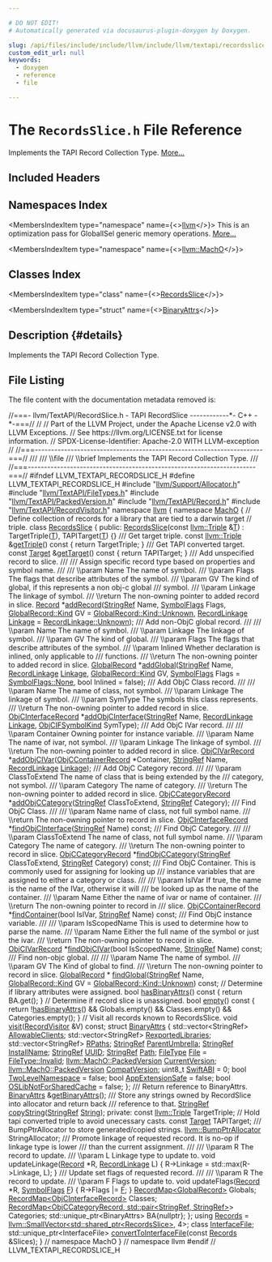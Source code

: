 ```yaml
---

# DO NOT EDIT!
# Automatically generated via docusaurus-plugin-doxygen by Doxygen.

slug: /api/files/include/include/llvm/include/llvm/textapi/recordsslice-h
custom_edit_url: null
keywords:
  - doxygen
  - reference
  - file

---
```





# The `RecordsSlice.h` File Reference

<DoxygenPage pluginConfig={pluginConfig}>

Implements the TAPI Record Collection Type. <a href="#details">More...</a>

## Included Headers

<IncludesList>
<IncludesListItem
  filePath="llvm/Support/Allocator.h"
  permalink="/docs/api/files/include/include/llvm/include/llvm/support/allocator-h"
  isLocal="true" />
<IncludesListItem
  filePath="llvm/TextAPI/FileTypes.h"
  permalink="/docs/api/files/include/include/llvm/include/llvm/textapi/filetypes-h"
  isLocal="true" />
<IncludesListItem
  filePath="llvm/TextAPI/PackedVersion.h"
  permalink="/docs/api/files/include/include/llvm/include/llvm/textapi/packedversion-h"
  isLocal="true" />
<IncludesListItem
  filePath="llvm/TextAPI/Record.h"
  permalink="/docs/api/files/include/include/llvm/include/llvm/textapi/record-h"
  isLocal="true" />
<IncludesListItem
  filePath="llvm/TextAPI/RecordVisitor.h"
  permalink="/docs/api/files/include/include/llvm/include/llvm/textapi/recordvisitor-h"
  isLocal="true" />
</IncludesList>

## Namespaces Index

<MembersIndex>

<MembersIndexItem
  type="namespace"
  name={<><a href="/docs/api/namespaces/llvm">llvm</a></>}>
This is an optimization pass for GlobalISel generic memory operations. <a href="/docs/api/namespaces/llvm/#details">More...</a>
</MembersIndexItem>

<MembersIndexItem
  type="namespace"
  name={<><a href="/docs/api/namespaces/llvm/macho">llvm::MachO</a></>}>
</MembersIndexItem>

</MembersIndex>

## Classes Index

<MembersIndex>

<MembersIndexItem
  type="class"
  name={<><a href="/docs/api/classes/llvm/macho/recordsslice">RecordsSlice</a></>}>
</MembersIndexItem>

<MembersIndexItem
  type="struct"
  name={<><a href="/docs/api/structs/llvm/macho/recordsslice/binaryattrs">BinaryAttrs</a></>}>
</MembersIndexItem>

</MembersIndex>

## Description {#details}

Implements the TAPI Record Collection Type.

## File Listing

The file content with the documentation metadata removed is:

<ProgramListing>

<Link id="l00001" /><CodeLine lineNumber="1"><Highlight kind="comment">//===- llvm/TextAPI/RecordSlice.h - TAPI RecordSlice ------------&#42;- C++ -&#42;-===//</Highlight><Highlight kind="normal"></Highlight></CodeLine>
<Link id="l00002" /><CodeLine lineNumber="2"><Highlight kind="normal"></Highlight><Highlight kind="comment">//</Highlight><Highlight kind="normal"></Highlight></CodeLine>
<Link id="l00003" /><CodeLine lineNumber="3"><Highlight kind="normal"></Highlight><Highlight kind="comment">// Part of the LLVM Project, under the Apache License v2.0 with LLVM Exceptions.</Highlight><Highlight kind="normal"></Highlight></CodeLine>
<Link id="l00004" /><CodeLine lineNumber="4"><Highlight kind="normal"></Highlight><Highlight kind="comment">// See https://llvm.org/LICENSE.txt for license information.</Highlight><Highlight kind="normal"></Highlight></CodeLine>
<Link id="l00005" /><CodeLine lineNumber="5"><Highlight kind="normal"></Highlight><Highlight kind="comment">// SPDX-License-Identifier: Apache-2.0 WITH LLVM-exception</Highlight><Highlight kind="normal"></Highlight></CodeLine>
<Link id="l00006" /><CodeLine lineNumber="6"><Highlight kind="normal"></Highlight><Highlight kind="comment">//</Highlight><Highlight kind="normal"></Highlight></CodeLine>
<Link id="l00007" /><CodeLine lineNumber="7"><Highlight kind="normal"></Highlight><Highlight kind="comment">//===----------------------------------------------------------------------===//</Highlight><Highlight kind="comment"></Highlight></CodeLine>
<Link id="l00008" /><CodeLine lineNumber="8"><Highlight kind="comment">///</Highlight></CodeLine>
<Link id="l00009" /><CodeLine lineNumber="9"><Highlight kind="comment">/// \\file</Highlight></CodeLine>
<Link id="l00010" /><CodeLine lineNumber="10"><Highlight kind="comment">/// \\brief Implements the TAPI Record Collection Type.</Highlight></CodeLine>
<Link id="l00011" /><CodeLine lineNumber="11"><Highlight kind="comment">///</Highlight><Highlight kind="normal"></Highlight></CodeLine>
<Link id="l00012" /><CodeLine lineNumber="12"><Highlight kind="normal"></Highlight><Highlight kind="comment">//===----------------------------------------------------------------------===//</Highlight><Highlight kind="normal"></Highlight></CodeLine>
<Link id="l00013" /><CodeLine lineNumber="13"><Highlight kind="normal"></Highlight></CodeLine>
<Link id="l00014" /><CodeLine lineNumber="14"><Highlight kind="normal"></Highlight><Highlight kind="preprocessor">#ifndef LLVM&#95;TEXTAPI&#95;RECORDSLICE&#95;H</Highlight><Highlight kind="normal"></Highlight></CodeLine>
<Link id="l00015" /><CodeLine lineNumber="15"><Highlight kind="normal"></Highlight><Highlight kind="preprocessor">#define LLVM&#95;TEXTAPI&#95;RECORDSLICE&#95;H</Highlight><Highlight kind="normal"></Highlight></CodeLine>
<Link id="l00016" /><CodeLine lineNumber="16"><Highlight kind="normal"></Highlight></CodeLine>
<Link id="l00017" /><CodeLine lineNumber="17"><Highlight kind="normal"></Highlight><Highlight kind="preprocessor">#include &quot;<a href="/docs/api/files/include/include/llvm/include/llvm/support/allocator-h">llvm/Support/Allocator.h</a>&quot;</Highlight><Highlight kind="normal"></Highlight></CodeLine>
<Link id="l00018" /><CodeLine lineNumber="18"><Highlight kind="normal"></Highlight><Highlight kind="preprocessor">#include &quot;<a href="/docs/api/files/include/include/llvm/include/llvm/textapi/filetypes-h">llvm/TextAPI/FileTypes.h</a>&quot;</Highlight><Highlight kind="normal"></Highlight></CodeLine>
<Link id="l00019" /><CodeLine lineNumber="19"><Highlight kind="normal"></Highlight><Highlight kind="preprocessor">#include &quot;<a href="/docs/api/files/include/include/llvm/include/llvm/textapi/packedversion-h">llvm/TextAPI/PackedVersion.h</a>&quot;</Highlight><Highlight kind="normal"></Highlight></CodeLine>
<Link id="l00020" /><CodeLine lineNumber="20"><Highlight kind="normal"></Highlight><Highlight kind="preprocessor">#include &quot;<a href="/docs/api/files/include/include/llvm/include/llvm/textapi/record-h">llvm/TextAPI/Record.h</a>&quot;</Highlight><Highlight kind="normal"></Highlight></CodeLine>
<Link id="l00021" /><CodeLine lineNumber="21"><Highlight kind="normal"></Highlight><Highlight kind="preprocessor">#include &quot;<a href="/docs/api/files/include/include/llvm/include/llvm/textapi/recordvisitor-h">llvm/TextAPI/RecordVisitor.h</a>&quot;</Highlight><Highlight kind="normal"></Highlight></CodeLine>
<Link id="l00022" /><CodeLine lineNumber="22"><Highlight kind="normal"></Highlight></CodeLine>
<Link id="l00023" /><CodeLine lineNumber="23"><Highlight kind="normal"></Highlight><Highlight kind="keyword">namespace </Highlight><Highlight kind="normal"><a href="/docs/api/namespaces/llvm">llvm</a> &#123;</Highlight></CodeLine>
<Link id="l00024" /><CodeLine lineNumber="24"><Highlight kind="normal"></Highlight><Highlight kind="keyword">namespace </Highlight><Highlight kind="normal"><a href="/docs/api/namespaces/llvm/macho">MachO</a> &#123;</Highlight></CodeLine>
<Link id="l00025" /><CodeLine lineNumber="25"><Highlight kind="normal"></Highlight></CodeLine>
<Link id="l00026" /><CodeLine lineNumber="26"><Highlight kind="normal"></Highlight><Highlight kind="comment">// Define collection of records for a library that are tied to a darwin target</Highlight><Highlight kind="normal"></Highlight></CodeLine>
<Link id="l00027" /><CodeLine lineNumber="27"><Highlight kind="normal"></Highlight><Highlight kind="comment">// triple.</Highlight><Highlight kind="normal"></Highlight></CodeLine>
<Link id="l00028" /><CodeLine lineNumber="28" lineLink="/docs/api/classes/llvm/macho/recordsslice"><Highlight kind="normal"></Highlight><Highlight kind="keyword">class </Highlight><Highlight kind="normal"><a href="/docs/api/classes/llvm/macho/recordsslice/#a1dd3100814ad41d4384a8850c3294c94">RecordsSlice</a> &#123;</Highlight></CodeLine>
<Link id="l00029" /><CodeLine lineNumber="29"><Highlight kind="normal"></Highlight><Highlight kind="keyword">public</Highlight><Highlight kind="normal">:</Highlight></CodeLine>
<Link id="l00030" /><CodeLine lineNumber="30" lineLink="/docs/api/classes/llvm/macho/recordsslice/#a1dd3100814ad41d4384a8850c3294c94"><Highlight kind="normal">  <a href="/docs/api/classes/llvm/macho/recordsslice/#a1dd3100814ad41d4384a8850c3294c94">RecordsSlice</a>(</Highlight><Highlight kind="keyword">const</Highlight><Highlight kind="normal"> <a href="/docs/api/classes/llvm/triple">llvm::Triple</a> &amp;<a href="/docs/api/files/lib/lib/target/lib/target/mips/mips16isellowering-cpp/#a0acb682b8260ab1c60b918599864e2e5">T</a>) : TargetTriple(<a href="/docs/api/files/lib/lib/target/lib/target/mips/mips16isellowering-cpp/#a0acb682b8260ab1c60b918599864e2e5">T</a>), TAPITarget(<a href="/docs/api/files/lib/lib/target/lib/target/mips/mips16isellowering-cpp/#a0acb682b8260ab1c60b918599864e2e5">T</a>) &#123;&#125;</Highlight><Highlight kind="comment"></Highlight></CodeLine>
<Link id="l00031" /><CodeLine lineNumber="31"><Highlight kind="comment">  /// Get target triple.</Highlight><Highlight kind="normal"></Highlight></CodeLine>
<Link id="l00032" /><CodeLine lineNumber="32" lineLink="/docs/api/classes/llvm/macho/recordsslice/#a9789af72a375a33a70bcb9c62b874101"><Highlight kind="normal">  </Highlight><Highlight kind="keyword">const</Highlight><Highlight kind="normal"> <a href="/docs/api/classes/llvm/triple">llvm::Triple</a> &amp;<a href="/docs/api/classes/llvm/macho/recordsslice/#a9789af72a375a33a70bcb9c62b874101">getTriple</a>()</Highlight><Highlight kind="keyword"> const </Highlight><Highlight kind="normal">&#123; </Highlight><Highlight kind="keywordflow">return</Highlight><Highlight kind="normal"> TargetTriple; &#125;</Highlight><Highlight kind="comment"></Highlight></CodeLine>
<Link id="l00033" /><CodeLine lineNumber="33"><Highlight kind="comment">  /// Get TAPI converted target.</Highlight><Highlight kind="normal"></Highlight></CodeLine>
<Link id="l00034" /><CodeLine lineNumber="34" lineLink="/docs/api/classes/llvm/macho/recordsslice/#a85770f74a870c0757d678eb649a3704f"><Highlight kind="normal">  </Highlight><Highlight kind="keyword">const</Highlight><Highlight kind="normal"> <a href="/docs/api/classes/llvm/macho/target">Target</a> &amp;<a href="/docs/api/classes/llvm/macho/recordsslice/#a85770f74a870c0757d678eb649a3704f">getTarget</a>()</Highlight><Highlight kind="keyword"> const </Highlight><Highlight kind="normal">&#123; </Highlight><Highlight kind="keywordflow">return</Highlight><Highlight kind="normal"> TAPITarget; &#125;</Highlight></CodeLine>
<Link id="l00035" /><CodeLine lineNumber="35"><Highlight kind="normal"></Highlight><Highlight kind="comment"></Highlight></CodeLine>
<Link id="l00036" /><CodeLine lineNumber="36"><Highlight kind="comment">  /// Add unspecified record to slice.</Highlight></CodeLine>
<Link id="l00037" /><CodeLine lineNumber="37"><Highlight kind="comment">  ///</Highlight></CodeLine>
<Link id="l00038" /><CodeLine lineNumber="38"><Highlight kind="comment">  /// Assign specific record type based on properties and symbol name.</Highlight></CodeLine>
<Link id="l00039" /><CodeLine lineNumber="39"><Highlight kind="comment">  ///</Highlight></CodeLine>
<Link id="l00040" /><CodeLine lineNumber="40"><Highlight kind="comment">  /// \\param Name The name of symbol.</Highlight></CodeLine>
<Link id="l00041" /><CodeLine lineNumber="41"><Highlight kind="comment">  /// \\param Flags The flags that describe attributes of the symbol.</Highlight></CodeLine>
<Link id="l00042" /><CodeLine lineNumber="42"><Highlight kind="comment">  /// \\param GV The kind of global, if this represents a non obj-c global</Highlight></CodeLine>
<Link id="l00043" /><CodeLine lineNumber="43"><Highlight kind="comment">  /// symbol.</Highlight></CodeLine>
<Link id="l00044" /><CodeLine lineNumber="44"><Highlight kind="comment">  /// \\param Linkage The linkage of symbol.</Highlight></CodeLine>
<Link id="l00045" /><CodeLine lineNumber="45"><Highlight kind="comment">  /// \\return The non-owning pointer to added record in slice.</Highlight><Highlight kind="normal"></Highlight></CodeLine>
<Link id="l00046" /><CodeLine lineNumber="46"><Highlight kind="normal">  <a href="/docs/api/classes/llvm/macho/record">Record</a> &#42;<a href="/docs/api/classes/llvm/macho/recordsslice/#acf4c3f66b71dd4779762f774c48d08cc">addRecord</a>(<a href="/docs/api/classes/llvm/stringref">StringRef</a> Name, <a href="/docs/api/namespaces/llvm/macho/#abf69d7d02356968b4f36bc37bcbfe5b4">SymbolFlags</a> Flags,</Highlight></CodeLine>
<Link id="l00047" /><CodeLine lineNumber="47"><Highlight kind="normal">                    <a href="/docs/api/classes/llvm/macho/globalrecord/#ae65893a6685a0b1e5dbcdf5b0169d143">GlobalRecord::Kind</a> GV = <a href="/docs/api/classes/llvm/macho/globalrecord/#ae65893a6685a0b1e5dbcdf5b0169d143a88183b946cc5f0e8c96b2e66e1c74a7e">GlobalRecord::Kind::Unknown</a>,</Highlight></CodeLine>
<Link id="l00048" /><CodeLine lineNumber="48"><Highlight kind="normal">                    <a href="/docs/api/namespaces/llvm/macho/#a234dd862de758d2c88dc4876656cf8ff">RecordLinkage</a> <a href="/docs/api/files/lib/lib/target/lib/target/directx/dxilfinalizelinkage-cpp/#ae721973516c2b86042a5127b776e2806">Linkage</a> = <a href="/docs/api/namespaces/llvm/macho/#a234dd862de758d2c88dc4876656cf8ffa88183b946cc5f0e8c96b2e66e1c74a7e">RecordLinkage::Unknown</a>);</Highlight></CodeLine>
<Link id="l00049" /><CodeLine lineNumber="49"><Highlight kind="normal"></Highlight><Highlight kind="comment"></Highlight></CodeLine>
<Link id="l00050" /><CodeLine lineNumber="50"><Highlight kind="comment">  /// Add non-ObjC global record.</Highlight></CodeLine>
<Link id="l00051" /><CodeLine lineNumber="51"><Highlight kind="comment">  ///</Highlight></CodeLine>
<Link id="l00052" /><CodeLine lineNumber="52"><Highlight kind="comment">  /// \\param Name The name of symbol.</Highlight></CodeLine>
<Link id="l00053" /><CodeLine lineNumber="53"><Highlight kind="comment">  /// \\param Linkage The linkage of symbol.</Highlight></CodeLine>
<Link id="l00054" /><CodeLine lineNumber="54"><Highlight kind="comment">  /// \\param GV The kind of global.</Highlight></CodeLine>
<Link id="l00055" /><CodeLine lineNumber="55"><Highlight kind="comment">  /// \\param Flags The flags that describe attributes of the symbol.</Highlight></CodeLine>
<Link id="l00056" /><CodeLine lineNumber="56"><Highlight kind="comment">  /// \\param Inlined Whether declaration is inlined, only applicable to</Highlight></CodeLine>
<Link id="l00057" /><CodeLine lineNumber="57"><Highlight kind="comment">  /// functions.</Highlight></CodeLine>
<Link id="l00058" /><CodeLine lineNumber="58"><Highlight kind="comment">  /// \\return The non-owning pointer to added record in slice.</Highlight><Highlight kind="normal"></Highlight></CodeLine>
<Link id="l00059" /><CodeLine lineNumber="59"><Highlight kind="normal">  <a href="/docs/api/classes/llvm/macho/globalrecord">GlobalRecord</a> &#42;<a href="/docs/api/classes/llvm/macho/recordsslice/#a49a084971b8eafc4df71fb85b6f1fc71">addGlobal</a>(<a href="/docs/api/classes/llvm/stringref">StringRef</a> Name, <a href="/docs/api/namespaces/llvm/macho/#a234dd862de758d2c88dc4876656cf8ff">RecordLinkage</a> <a href="/docs/api/files/lib/lib/target/lib/target/directx/dxilfinalizelinkage-cpp/#ae721973516c2b86042a5127b776e2806">Linkage</a>,</Highlight></CodeLine>
<Link id="l00060" /><CodeLine lineNumber="60"><Highlight kind="normal">                          <a href="/docs/api/classes/llvm/macho/globalrecord/#ae65893a6685a0b1e5dbcdf5b0169d143">GlobalRecord::Kind</a> GV,</Highlight></CodeLine>
<Link id="l00061" /><CodeLine lineNumber="61"><Highlight kind="normal">                          <a href="/docs/api/namespaces/llvm/macho/#abf69d7d02356968b4f36bc37bcbfe5b4">SymbolFlags</a> Flags = <a href="/docs/api/namespaces/llvm/macho/#abf69d7d02356968b4f36bc37bcbfe5b4a6adf97f83acf6453d4a6a4b1070f3754">SymbolFlags::None</a>,</Highlight></CodeLine>
<Link id="l00062" /><CodeLine lineNumber="62"><Highlight kind="normal">                          </Highlight><Highlight kind="keywordtype">bool</Highlight><Highlight kind="normal"> Inlined = </Highlight><Highlight kind="keyword">false</Highlight><Highlight kind="normal">);</Highlight></CodeLine>
<Link id="l00063" /><CodeLine lineNumber="63"><Highlight kind="normal"></Highlight><Highlight kind="comment"></Highlight></CodeLine>
<Link id="l00064" /><CodeLine lineNumber="64"><Highlight kind="comment">  /// Add ObjC Class record.</Highlight></CodeLine>
<Link id="l00065" /><CodeLine lineNumber="65"><Highlight kind="comment">  ///</Highlight></CodeLine>
<Link id="l00066" /><CodeLine lineNumber="66"><Highlight kind="comment">  /// \\param Name The name of class, not symbol.</Highlight></CodeLine>
<Link id="l00067" /><CodeLine lineNumber="67"><Highlight kind="comment">  /// \\param Linkage The linkage of symbol.</Highlight></CodeLine>
<Link id="l00068" /><CodeLine lineNumber="68"><Highlight kind="comment">  /// \\param SymType The symbols this class represents.</Highlight></CodeLine>
<Link id="l00069" /><CodeLine lineNumber="69"><Highlight kind="comment">  /// \\return The non-owning pointer to added record in slice.</Highlight><Highlight kind="normal"></Highlight></CodeLine>
<Link id="l00070" /><CodeLine lineNumber="70"><Highlight kind="normal">  <a href="/docs/api/classes/llvm/macho/objcinterfacerecord">ObjCInterfaceRecord</a> &#42;<a href="/docs/api/classes/llvm/macho/recordsslice/#a192cc227fd11ca3fb13be837ea294c0d">addObjCInterface</a>(<a href="/docs/api/classes/llvm/stringref">StringRef</a> Name, <a href="/docs/api/namespaces/llvm/macho/#a234dd862de758d2c88dc4876656cf8ff">RecordLinkage</a> <a href="/docs/api/files/lib/lib/target/lib/target/directx/dxilfinalizelinkage-cpp/#ae721973516c2b86042a5127b776e2806">Linkage</a>,</Highlight></CodeLine>
<Link id="l00071" /><CodeLine lineNumber="71"><Highlight kind="normal">                                        <a href="/docs/api/namespaces/llvm/macho/#aa4226b11d55677efb52ce9ab18742568">ObjCIFSymbolKind</a> SymType);</Highlight></CodeLine>
<Link id="l00072" /><CodeLine lineNumber="72"><Highlight kind="normal"></Highlight><Highlight kind="comment"></Highlight></CodeLine>
<Link id="l00073" /><CodeLine lineNumber="73"><Highlight kind="comment">  /// Add ObjC IVar record.</Highlight></CodeLine>
<Link id="l00074" /><CodeLine lineNumber="74"><Highlight kind="comment">  ///</Highlight></CodeLine>
<Link id="l00075" /><CodeLine lineNumber="75"><Highlight kind="comment">  /// \\param Container Owning pointer for instance variable.</Highlight></CodeLine>
<Link id="l00076" /><CodeLine lineNumber="76"><Highlight kind="comment">  /// \\param Name The name of ivar, not symbol.</Highlight></CodeLine>
<Link id="l00077" /><CodeLine lineNumber="77"><Highlight kind="comment">  /// \\param Linkage The linkage of symbol.</Highlight></CodeLine>
<Link id="l00078" /><CodeLine lineNumber="78"><Highlight kind="comment">  /// \\return The non-owning pointer to added record in slice.</Highlight><Highlight kind="normal"></Highlight></CodeLine>
<Link id="l00079" /><CodeLine lineNumber="79"><Highlight kind="normal">  <a href="/docs/api/classes/llvm/macho/objcivarrecord">ObjCIVarRecord</a> &#42;<a href="/docs/api/classes/llvm/macho/recordsslice/#a41a1ad036885f6571a0b968e30c2b52f">addObjCIVar</a>(<a href="/docs/api/classes/llvm/macho/objccontainerrecord">ObjCContainerRecord</a> &#42;Container, <a href="/docs/api/classes/llvm/stringref">StringRef</a> Name,</Highlight></CodeLine>
<Link id="l00080" /><CodeLine lineNumber="80"><Highlight kind="normal">                              <a href="/docs/api/namespaces/llvm/macho/#a234dd862de758d2c88dc4876656cf8ff">RecordLinkage</a> <a href="/docs/api/files/lib/lib/target/lib/target/directx/dxilfinalizelinkage-cpp/#ae721973516c2b86042a5127b776e2806">Linkage</a>);</Highlight></CodeLine>
<Link id="l00081" /><CodeLine lineNumber="81"><Highlight kind="normal"></Highlight><Highlight kind="comment"></Highlight></CodeLine>
<Link id="l00082" /><CodeLine lineNumber="82"><Highlight kind="comment">  /// Add ObjC Category record.</Highlight></CodeLine>
<Link id="l00083" /><CodeLine lineNumber="83"><Highlight kind="comment">  ///</Highlight></CodeLine>
<Link id="l00084" /><CodeLine lineNumber="84"><Highlight kind="comment">  /// \\param ClassToExtend The name of class that is being extended by the</Highlight></CodeLine>
<Link id="l00085" /><CodeLine lineNumber="85"><Highlight kind="comment">  /// category, not symbol.</Highlight></CodeLine>
<Link id="l00086" /><CodeLine lineNumber="86"><Highlight kind="comment">  /// \\param Category The name of category.</Highlight></CodeLine>
<Link id="l00087" /><CodeLine lineNumber="87"><Highlight kind="comment">  /// \\return The non-owning pointer to added record in slice.</Highlight><Highlight kind="normal"></Highlight></CodeLine>
<Link id="l00088" /><CodeLine lineNumber="88"><Highlight kind="normal">  <a href="/docs/api/classes/llvm/macho/objccategoryrecord">ObjCCategoryRecord</a> &#42;<a href="/docs/api/classes/llvm/macho/recordsslice/#a191772ca6b6f82efc394a169110c8cc1">addObjCCategory</a>(<a href="/docs/api/classes/llvm/stringref">StringRef</a> ClassToExtend,</Highlight></CodeLine>
<Link id="l00089" /><CodeLine lineNumber="89"><Highlight kind="normal">                                      <a href="/docs/api/classes/llvm/stringref">StringRef</a> Category);</Highlight></CodeLine>
<Link id="l00090" /><CodeLine lineNumber="90"><Highlight kind="normal"></Highlight><Highlight kind="comment"></Highlight></CodeLine>
<Link id="l00091" /><CodeLine lineNumber="91"><Highlight kind="comment">  /// Find ObjC Class.</Highlight></CodeLine>
<Link id="l00092" /><CodeLine lineNumber="92"><Highlight kind="comment">  ///</Highlight></CodeLine>
<Link id="l00093" /><CodeLine lineNumber="93"><Highlight kind="comment">  /// \\param Name name of class, not full symbol name.</Highlight></CodeLine>
<Link id="l00094" /><CodeLine lineNumber="94"><Highlight kind="comment">  /// \\return The non-owning pointer to record in slice.</Highlight><Highlight kind="normal"></Highlight></CodeLine>
<Link id="l00095" /><CodeLine lineNumber="95"><Highlight kind="normal">  <a href="/docs/api/classes/llvm/macho/objcinterfacerecord">ObjCInterfaceRecord</a> &#42;<a href="/docs/api/classes/llvm/macho/recordsslice/#a982260c34d9834df05612c79c319dea4">findObjCInterface</a>(<a href="/docs/api/classes/llvm/stringref">StringRef</a> Name) </Highlight><Highlight kind="keyword">const</Highlight><Highlight kind="normal">;</Highlight></CodeLine>
<Link id="l00096" /><CodeLine lineNumber="96"><Highlight kind="normal"></Highlight><Highlight kind="comment"></Highlight></CodeLine>
<Link id="l00097" /><CodeLine lineNumber="97"><Highlight kind="comment">  /// Find ObjC Category.</Highlight></CodeLine>
<Link id="l00098" /><CodeLine lineNumber="98"><Highlight kind="comment">  ///</Highlight></CodeLine>
<Link id="l00099" /><CodeLine lineNumber="99"><Highlight kind="comment">  /// \\param ClassToExtend The name of class, not full symbol name.</Highlight></CodeLine>
<Link id="l00100" /><CodeLine lineNumber="100"><Highlight kind="comment">  /// \\param Category The name of category.</Highlight></CodeLine>
<Link id="l00101" /><CodeLine lineNumber="101"><Highlight kind="comment">  /// \\return The non-owning pointer to record in slice.</Highlight><Highlight kind="normal"></Highlight></CodeLine>
<Link id="l00102" /><CodeLine lineNumber="102"><Highlight kind="normal">  <a href="/docs/api/classes/llvm/macho/objccategoryrecord">ObjCCategoryRecord</a> &#42;<a href="/docs/api/classes/llvm/macho/recordsslice/#a610e5bcdea09f9e1c7c7fe44586ab7d0">findObjCCategory</a>(<a href="/docs/api/classes/llvm/stringref">StringRef</a> ClassToExtend,</Highlight></CodeLine>
<Link id="l00103" /><CodeLine lineNumber="103"><Highlight kind="normal">                                       <a href="/docs/api/classes/llvm/stringref">StringRef</a> Category) </Highlight><Highlight kind="keyword">const</Highlight><Highlight kind="normal">;</Highlight></CodeLine>
<Link id="l00104" /><CodeLine lineNumber="104"><Highlight kind="normal"></Highlight><Highlight kind="comment"></Highlight></CodeLine>
<Link id="l00105" /><CodeLine lineNumber="105"><Highlight kind="comment">  /// Find ObjC Container. This is commonly used for assigning for looking up</Highlight></CodeLine>
<Link id="l00106" /><CodeLine lineNumber="106"><Highlight kind="comment">  /// instance variables that are assigned to either a category or class.</Highlight></CodeLine>
<Link id="l00107" /><CodeLine lineNumber="107"><Highlight kind="comment">  ///</Highlight></CodeLine>
<Link id="l00108" /><CodeLine lineNumber="108"><Highlight kind="comment">  /// \\param IsIVar If true, the name is the name of the IVar, otherwise it will</Highlight></CodeLine>
<Link id="l00109" /><CodeLine lineNumber="109"><Highlight kind="comment">  /// be looked up as the name of the container.</Highlight></CodeLine>
<Link id="l00110" /><CodeLine lineNumber="110"><Highlight kind="comment">  /// \\param Name Either the name of ivar or name of container.</Highlight></CodeLine>
<Link id="l00111" /><CodeLine lineNumber="111"><Highlight kind="comment">  /// \\return The non-owning pointer to record in</Highlight></CodeLine>
<Link id="l00112" /><CodeLine lineNumber="112"><Highlight kind="comment">  /// slice.</Highlight><Highlight kind="normal"></Highlight></CodeLine>
<Link id="l00113" /><CodeLine lineNumber="113"><Highlight kind="normal">  <a href="/docs/api/classes/llvm/macho/objccontainerrecord">ObjCContainerRecord</a> &#42;<a href="/docs/api/classes/llvm/macho/recordsslice/#a3842ff31470f2555d64c627ae05c7582">findContainer</a>(</Highlight><Highlight kind="keywordtype">bool</Highlight><Highlight kind="normal"> IsIVar, <a href="/docs/api/classes/llvm/stringref">StringRef</a> Name) </Highlight><Highlight kind="keyword">const</Highlight><Highlight kind="normal">;</Highlight></CodeLine>
<Link id="l00114" /><CodeLine lineNumber="114"><Highlight kind="normal"></Highlight><Highlight kind="comment"></Highlight></CodeLine>
<Link id="l00115" /><CodeLine lineNumber="115"><Highlight kind="comment">  /// Find ObjC instance variable.</Highlight></CodeLine>
<Link id="l00116" /><CodeLine lineNumber="116"><Highlight kind="comment">  ///</Highlight></CodeLine>
<Link id="l00117" /><CodeLine lineNumber="117"><Highlight kind="comment">  /// \\param IsScopedName This is used to determine how to parse the name.</Highlight></CodeLine>
<Link id="l00118" /><CodeLine lineNumber="118"><Highlight kind="comment">  /// \\param Name Either the full name of the symbol or just the ivar.</Highlight></CodeLine>
<Link id="l00119" /><CodeLine lineNumber="119"><Highlight kind="comment">  /// \\return The non-owning pointer to record in slice.</Highlight><Highlight kind="normal"></Highlight></CodeLine>
<Link id="l00120" /><CodeLine lineNumber="120"><Highlight kind="normal">  <a href="/docs/api/classes/llvm/macho/objcivarrecord">ObjCIVarRecord</a> &#42;<a href="/docs/api/classes/llvm/macho/recordsslice/#a0c99d02cd99463b4161265f0c6cb30fd">findObjCIVar</a>(</Highlight><Highlight kind="keywordtype">bool</Highlight><Highlight kind="normal"> IsScopedName, <a href="/docs/api/classes/llvm/stringref">StringRef</a> Name) </Highlight><Highlight kind="keyword">const</Highlight><Highlight kind="normal">;</Highlight></CodeLine>
<Link id="l00121" /><CodeLine lineNumber="121"><Highlight kind="normal"></Highlight><Highlight kind="comment"></Highlight></CodeLine>
<Link id="l00122" /><CodeLine lineNumber="122"><Highlight kind="comment">  /// Find non-objc global.</Highlight></CodeLine>
<Link id="l00123" /><CodeLine lineNumber="123"><Highlight kind="comment">  ///</Highlight></CodeLine>
<Link id="l00124" /><CodeLine lineNumber="124"><Highlight kind="comment">  /// \\param Name The name of symbol.</Highlight></CodeLine>
<Link id="l00125" /><CodeLine lineNumber="125"><Highlight kind="comment">  /// \\param GV The Kind of global to find.</Highlight></CodeLine>
<Link id="l00126" /><CodeLine lineNumber="126"><Highlight kind="comment">  /// \\return The non-owning pointer to record in slice.</Highlight><Highlight kind="normal"></Highlight></CodeLine>
<Link id="l00127" /><CodeLine lineNumber="127"><Highlight kind="normal">  <a href="/docs/api/classes/llvm/macho/globalrecord">GlobalRecord</a> &#42;</Highlight></CodeLine>
<Link id="l00128" /><CodeLine lineNumber="128"><Highlight kind="normal">  <a href="/docs/api/classes/llvm/macho/recordsslice/#a5bbe48203c60ad199df294db71d6266b">findGlobal</a>(<a href="/docs/api/classes/llvm/stringref">StringRef</a> Name,</Highlight></CodeLine>
<Link id="l00129" /><CodeLine lineNumber="129"><Highlight kind="normal">             <a href="/docs/api/classes/llvm/macho/globalrecord/#ae65893a6685a0b1e5dbcdf5b0169d143">GlobalRecord::Kind</a> GV = <a href="/docs/api/classes/llvm/macho/globalrecord/#ae65893a6685a0b1e5dbcdf5b0169d143a88183b946cc5f0e8c96b2e66e1c74a7e">GlobalRecord::Kind::Unknown</a>) </Highlight><Highlight kind="keyword">const</Highlight><Highlight kind="normal">;</Highlight></CodeLine>
<Link id="l00130" /><CodeLine lineNumber="130"><Highlight kind="normal"></Highlight></CodeLine>
<Link id="l00131" /><CodeLine lineNumber="131"><Highlight kind="normal">  </Highlight><Highlight kind="comment">// Determine if library attributes were assigned.</Highlight><Highlight kind="normal"></Highlight></CodeLine>
<Link id="l00132" /><CodeLine lineNumber="132" lineLink="/docs/api/classes/llvm/macho/recordsslice/#af50e5ef4a51a66714b533dbbaaa1a19d"><Highlight kind="normal">  </Highlight><Highlight kind="keywordtype">bool</Highlight><Highlight kind="normal"> <a href="/docs/api/classes/llvm/macho/recordsslice/#af50e5ef4a51a66714b533dbbaaa1a19d">hasBinaryAttrs</a>()</Highlight><Highlight kind="keyword"> const </Highlight><Highlight kind="normal">&#123; </Highlight><Highlight kind="keywordflow">return</Highlight><Highlight kind="normal"> BA.get(); &#125;</Highlight></CodeLine>
<Link id="l00133" /><CodeLine lineNumber="133"><Highlight kind="normal"></Highlight></CodeLine>
<Link id="l00134" /><CodeLine lineNumber="134"><Highlight kind="normal">  </Highlight><Highlight kind="comment">// Determine if record slice is unassigned.</Highlight><Highlight kind="normal"></Highlight></CodeLine>
<Link id="l00135" /><CodeLine lineNumber="135" lineLink="/docs/api/classes/llvm/macho/recordsslice/#a31669a7ff7d8567ad8ce6cce12f6c1b9"><Highlight kind="normal">  </Highlight><Highlight kind="keywordtype">bool</Highlight><Highlight kind="normal"> <a href="/docs/api/classes/llvm/macho/recordsslice/#a31669a7ff7d8567ad8ce6cce12f6c1b9">empty</a>()</Highlight><Highlight kind="keyword"> const </Highlight><Highlight kind="normal">&#123;</Highlight></CodeLine>
<Link id="l00136" /><CodeLine lineNumber="136"><Highlight kind="normal">    </Highlight><Highlight kind="keywordflow">return</Highlight><Highlight kind="normal"> !<a href="/docs/api/classes/llvm/macho/recordsslice/#af50e5ef4a51a66714b533dbbaaa1a19d">hasBinaryAttrs</a>() &amp;&amp; Globals.empty() &amp;&amp; Classes.empty() &amp;&amp;</Highlight></CodeLine>
<Link id="l00137" /><CodeLine lineNumber="137"><Highlight kind="normal">           Categories.empty();</Highlight></CodeLine>
<Link id="l00138" /><CodeLine lineNumber="138"><Highlight kind="normal">  &#125;</Highlight></CodeLine>
<Link id="l00139" /><CodeLine lineNumber="139"><Highlight kind="normal"></Highlight></CodeLine>
<Link id="l00140" /><CodeLine lineNumber="140"><Highlight kind="normal">  </Highlight><Highlight kind="comment">// Visit all records known to RecordsSlice.</Highlight><Highlight kind="normal"></Highlight></CodeLine>
<Link id="l00141" /><CodeLine lineNumber="141"><Highlight kind="normal">  </Highlight><Highlight kind="keywordtype">void</Highlight><Highlight kind="normal"> <a href="/docs/api/classes/llvm/macho/recordsslice/#addbce149fe455246f1ff315693940c00">visit</a>(<a href="/docs/api/classes/llvm/macho/recordvisitor">RecordVisitor</a> &amp;V) </Highlight><Highlight kind="keyword">const</Highlight><Highlight kind="normal">;</Highlight></CodeLine>
<Link id="l00142" /><CodeLine lineNumber="142"><Highlight kind="normal"></Highlight></CodeLine>
<Link id="l00143" /><CodeLine lineNumber="143" lineLink="/docs/api/structs/llvm/macho/recordsslice/binaryattrs"><Highlight kind="normal">  </Highlight><Highlight kind="keyword">struct </Highlight><Highlight kind="normal"><a href="/docs/api/structs/llvm/macho/recordsslice/binaryattrs">BinaryAttrs</a> &#123;</Highlight></CodeLine>
<Link id="l00144" /><CodeLine lineNumber="144" lineLink="/docs/api/structs/llvm/macho/recordsslice/binaryattrs/#a81024cbf017dab2d6a48b216ab5edc25"><Highlight kind="normal">    std::vector&lt;StringRef&gt; <a href="/docs/api/structs/llvm/macho/recordsslice/binaryattrs/#a81024cbf017dab2d6a48b216ab5edc25">AllowableClients</a>;</Highlight></CodeLine>
<Link id="l00145" /><CodeLine lineNumber="145" lineLink="/docs/api/structs/llvm/macho/recordsslice/binaryattrs/#a59dd0fb10857db0b4b2f4b9ef08326f4"><Highlight kind="normal">    std::vector&lt;StringRef&gt; <a href="/docs/api/structs/llvm/macho/recordsslice/binaryattrs/#a59dd0fb10857db0b4b2f4b9ef08326f4">RexportedLibraries</a>;</Highlight></CodeLine>
<Link id="l00146" /><CodeLine lineNumber="146" lineLink="/docs/api/structs/llvm/macho/recordsslice/binaryattrs/#a3a2d66a9b0b16dd2a649f61894a619da"><Highlight kind="normal">    std::vector&lt;StringRef&gt; <a href="/docs/api/structs/llvm/macho/recordsslice/binaryattrs/#a3a2d66a9b0b16dd2a649f61894a619da">RPaths</a>;</Highlight></CodeLine>
<Link id="l00147" /><CodeLine lineNumber="147" lineLink="/docs/api/structs/llvm/macho/recordsslice/binaryattrs/#aef0f8473b37cf4b687994e8e5cbe8310"><Highlight kind="normal">    <a href="/docs/api/classes/llvm/stringref">StringRef</a> <a href="/docs/api/structs/llvm/macho/recordsslice/binaryattrs/#aef0f8473b37cf4b687994e8e5cbe8310">ParentUmbrella</a>;</Highlight></CodeLine>
<Link id="l00148" /><CodeLine lineNumber="148" lineLink="/docs/api/structs/llvm/macho/recordsslice/binaryattrs/#a434332d2b7a638eca4c5671fca0ccf00"><Highlight kind="normal">    <a href="/docs/api/classes/llvm/stringref">StringRef</a> <a href="/docs/api/structs/llvm/macho/recordsslice/binaryattrs/#a434332d2b7a638eca4c5671fca0ccf00">InstallName</a>;</Highlight></CodeLine>
<Link id="l00149" /><CodeLine lineNumber="149" lineLink="/docs/api/structs/llvm/macho/recordsslice/binaryattrs/#a29b1d7fc01339557deefd4c1e6c3ff84"><Highlight kind="normal">    <a href="/docs/api/classes/llvm/stringref">StringRef</a> <a href="/docs/api/structs/llvm/macho/recordsslice/binaryattrs/#a29b1d7fc01339557deefd4c1e6c3ff84">UUID</a>;</Highlight></CodeLine>
<Link id="l00150" /><CodeLine lineNumber="150" lineLink="/docs/api/structs/llvm/macho/recordsslice/binaryattrs/#afb4e6117247bb52327a93a1f37ca5920"><Highlight kind="normal">    <a href="/docs/api/classes/llvm/stringref">StringRef</a> <a href="/docs/api/structs/llvm/macho/recordsslice/binaryattrs/#afb4e6117247bb52327a93a1f37ca5920">Path</a>;</Highlight></CodeLine>
<Link id="l00151" /><CodeLine lineNumber="151" lineLink="/docs/api/structs/llvm/macho/recordsslice/binaryattrs/#a7290eabd65ce37b00b32ce88ef3d3aca"><Highlight kind="normal">    <a href="/docs/api/namespaces/llvm/macho/#a11849daa1b55a8c00390b349546112e7">FileType</a> <a href="/docs/api/structs/llvm/macho/recordsslice/binaryattrs/#a7290eabd65ce37b00b32ce88ef3d3aca">File</a> = <a href="/docs/api/namespaces/llvm/macho/#a11849daa1b55a8c00390b349546112e7a48d53340ae80e1c1862548611e92c864">FileType::Invalid</a>;</Highlight></CodeLine>
<Link id="l00152" /><CodeLine lineNumber="152" lineLink="/docs/api/structs/llvm/macho/recordsslice/binaryattrs/#ad5cee5a9fb49a5867fcd54ee7e88e548"><Highlight kind="normal">    <a href="/docs/api/classes/llvm/macho/packedversion">llvm::MachO::PackedVersion</a> <a href="/docs/api/structs/llvm/macho/recordsslice/binaryattrs/#ad5cee5a9fb49a5867fcd54ee7e88e548">CurrentVersion</a>;</Highlight></CodeLine>
<Link id="l00153" /><CodeLine lineNumber="153" lineLink="/docs/api/structs/llvm/macho/recordsslice/binaryattrs/#aad321229637913933a45aa02617e62e0"><Highlight kind="normal">    <a href="/docs/api/classes/llvm/macho/packedversion">llvm::MachO::PackedVersion</a> <a href="/docs/api/structs/llvm/macho/recordsslice/binaryattrs/#aad321229637913933a45aa02617e62e0">CompatVersion</a>;</Highlight></CodeLine>
<Link id="l00154" /><CodeLine lineNumber="154" lineLink="/docs/api/structs/llvm/macho/recordsslice/binaryattrs/#a1b414f2228c9a046c8ec214fc511cdb9"><Highlight kind="normal">    uint8&#95;t <a href="/docs/api/structs/llvm/macho/recordsslice/binaryattrs/#a1b414f2228c9a046c8ec214fc511cdb9">SwiftABI</a> = 0;</Highlight></CodeLine>
<Link id="l00155" /><CodeLine lineNumber="155" lineLink="/docs/api/structs/llvm/macho/recordsslice/binaryattrs/#aa5506576ce91b6671af573954ad09609"><Highlight kind="normal">    </Highlight><Highlight kind="keywordtype">bool</Highlight><Highlight kind="normal"> <a href="/docs/api/structs/llvm/macho/recordsslice/binaryattrs/#aa5506576ce91b6671af573954ad09609">TwoLevelNamespace</a> = </Highlight><Highlight kind="keyword">false</Highlight><Highlight kind="normal">;</Highlight></CodeLine>
<Link id="l00156" /><CodeLine lineNumber="156" lineLink="/docs/api/structs/llvm/macho/recordsslice/binaryattrs/#af4a0ccfae081ac901add6ef73c7eb0aa"><Highlight kind="normal">    </Highlight><Highlight kind="keywordtype">bool</Highlight><Highlight kind="normal"> <a href="/docs/api/structs/llvm/macho/recordsslice/binaryattrs/#af4a0ccfae081ac901add6ef73c7eb0aa">AppExtensionSafe</a> = </Highlight><Highlight kind="keyword">false</Highlight><Highlight kind="normal">;</Highlight></CodeLine>
<Link id="l00157" /><CodeLine lineNumber="157" lineLink="/docs/api/structs/llvm/macho/recordsslice/binaryattrs/#af3aef3a142360fab348e7c211311fdd0"><Highlight kind="normal">    </Highlight><Highlight kind="keywordtype">bool</Highlight><Highlight kind="normal"> <a href="/docs/api/structs/llvm/macho/recordsslice/binaryattrs/#af3aef3a142360fab348e7c211311fdd0">OSLibNotForSharedCache</a> = </Highlight><Highlight kind="keyword">false</Highlight><Highlight kind="normal">;</Highlight></CodeLine>
<Link id="l00158" /><CodeLine lineNumber="158"><Highlight kind="normal">  &#125;;</Highlight></CodeLine>
<Link id="l00159" /><CodeLine lineNumber="159"><Highlight kind="normal"></Highlight><Highlight kind="comment"></Highlight></CodeLine>
<Link id="l00160" /><CodeLine lineNumber="160"><Highlight kind="comment">  /// Return reference to BinaryAttrs.</Highlight><Highlight kind="normal"></Highlight></CodeLine>
<Link id="l00161" /><CodeLine lineNumber="161"><Highlight kind="normal">  <a href="/docs/api/structs/llvm/macho/recordsslice/binaryattrs">BinaryAttrs</a> &amp;<a href="/docs/api/classes/llvm/macho/recordsslice/#a74ab94fb41c9098a41670298fecc5e8c">getBinaryAttrs</a>();</Highlight></CodeLine>
<Link id="l00162" /><CodeLine lineNumber="162"><Highlight kind="normal"></Highlight><Highlight kind="comment"></Highlight></CodeLine>
<Link id="l00163" /><CodeLine lineNumber="163"><Highlight kind="comment">  /// Store any strings owned by RecordSlice into allocator and return back</Highlight></CodeLine>
<Link id="l00164" /><CodeLine lineNumber="164"><Highlight kind="comment">  /// reference to that.</Highlight><Highlight kind="normal"></Highlight></CodeLine>
<Link id="l00165" /><CodeLine lineNumber="165"><Highlight kind="normal">  <a href="/docs/api/classes/llvm/stringref">StringRef</a> <a href="/docs/api/classes/llvm/macho/recordsslice/#a089b364aff9663d489cf5814eba29c96">copyString</a>(<a href="/docs/api/classes/llvm/stringref">StringRef</a> <a href="/docs/api/namespaces/llvm/#ac226f3d2b9ca090171a8e0a8cb92c343a27118326006d3829667a400ad23d5d98">String</a>);</Highlight></CodeLine>
<Link id="l00166" /><CodeLine lineNumber="166"><Highlight kind="normal"></Highlight></CodeLine>
<Link id="l00167" /><CodeLine lineNumber="167"><Highlight kind="normal"></Highlight><Highlight kind="keyword">private</Highlight><Highlight kind="normal">:</Highlight></CodeLine>
<Link id="l00168" /><CodeLine lineNumber="168"><Highlight kind="normal">  </Highlight><Highlight kind="keyword">const</Highlight><Highlight kind="normal"> <a href="/docs/api/classes/llvm/triple">llvm::Triple</a> TargetTriple;</Highlight></CodeLine>
<Link id="l00169" /><CodeLine lineNumber="169"><Highlight kind="normal">  </Highlight><Highlight kind="comment">// Hold tapi converted triple to avoid unecessary casts.</Highlight><Highlight kind="normal"></Highlight></CodeLine>
<Link id="l00170" /><CodeLine lineNumber="170"><Highlight kind="normal">  </Highlight><Highlight kind="keyword">const</Highlight><Highlight kind="normal"> <a href="/docs/api/classes/llvm/macho/target">Target</a> TAPITarget;</Highlight></CodeLine>
<Link id="l00171" /><CodeLine lineNumber="171"><Highlight kind="normal"></Highlight><Highlight kind="comment"></Highlight></CodeLine>
<Link id="l00172" /><CodeLine lineNumber="172"><Highlight kind="comment">  /// BumpPtrAllocator to store generated/copied strings.</Highlight><Highlight kind="normal"></Highlight></CodeLine>
<Link id="l00173" /><CodeLine lineNumber="173"><Highlight kind="normal">  <a href="/docs/api/namespaces/llvm/#a8e612822d4ba7bb36c9c79582a567108">llvm::BumpPtrAllocator</a> StringAllocator;</Highlight></CodeLine>
<Link id="l00174" /><CodeLine lineNumber="174"><Highlight kind="normal"></Highlight><Highlight kind="comment"></Highlight></CodeLine>
<Link id="l00175" /><CodeLine lineNumber="175"><Highlight kind="comment">  /// Promote linkage of requested record. It is no-op if linkage type is lower</Highlight></CodeLine>
<Link id="l00176" /><CodeLine lineNumber="176"><Highlight kind="comment">  /// than the current assignment.</Highlight></CodeLine>
<Link id="l00177" /><CodeLine lineNumber="177"><Highlight kind="comment">  ///</Highlight></CodeLine>
<Link id="l00178" /><CodeLine lineNumber="178"><Highlight kind="comment">  /// \\param R The record to update.</Highlight></CodeLine>
<Link id="l00179" /><CodeLine lineNumber="179"><Highlight kind="comment">  /// \\param L Linkage type to update to.</Highlight><Highlight kind="normal"></Highlight></CodeLine>
<Link id="l00180" /><CodeLine lineNumber="180"><Highlight kind="normal">  </Highlight><Highlight kind="keywordtype">void</Highlight><Highlight kind="normal"> updateLinkage(<a href="/docs/api/classes/llvm/macho/record">Record</a> &#42;R, <a href="/docs/api/namespaces/llvm/macho/#a234dd862de758d2c88dc4876656cf8ff">RecordLinkage</a> L) &#123;</Highlight></CodeLine>
<Link id="l00181" /><CodeLine lineNumber="181"><Highlight kind="normal">    R-&gt;Linkage = std::max(R-&gt;Linkage, L);</Highlight></CodeLine>
<Link id="l00182" /><CodeLine lineNumber="182"><Highlight kind="normal">  &#125;</Highlight></CodeLine>
<Link id="l00183" /><CodeLine lineNumber="183"><Highlight kind="normal"></Highlight><Highlight kind="comment"></Highlight></CodeLine>
<Link id="l00184" /><CodeLine lineNumber="184"><Highlight kind="comment">  /// Update set flags of requested record.</Highlight></CodeLine>
<Link id="l00185" /><CodeLine lineNumber="185"><Highlight kind="comment">  ///</Highlight></CodeLine>
<Link id="l00186" /><CodeLine lineNumber="186"><Highlight kind="comment">  /// \\param R The record to update.</Highlight></CodeLine>
<Link id="l00187" /><CodeLine lineNumber="187"><Highlight kind="comment">  /// \\param F Flags to update to.</Highlight><Highlight kind="normal"></Highlight></CodeLine>
<Link id="l00188" /><CodeLine lineNumber="188"><Highlight kind="normal">  </Highlight><Highlight kind="keywordtype">void</Highlight><Highlight kind="normal"> updateFlags(<a href="/docs/api/classes/llvm/macho/record">Record</a> &#42;R, <a href="/docs/api/namespaces/llvm/macho/#abf69d7d02356968b4f36bc37bcbfe5b4">SymbolFlags</a> <a href="/docs/api/files/lib/lib/support/md5-cpp/#a96d73bbd7af15cb1fc38c3f4a3bd82e9">F</a>) &#123; R-&gt;Flags |= <a href="/docs/api/files/lib/lib/support/md5-cpp/#a96d73bbd7af15cb1fc38c3f4a3bd82e9">F</a>; &#125;</Highlight></CodeLine>
<Link id="l00189" /><CodeLine lineNumber="189"><Highlight kind="normal"></Highlight></CodeLine>
<Link id="l00190" /><CodeLine lineNumber="190"><Highlight kind="normal">  <a href="/docs/api/namespaces/llvm/macho/#aa27d6e08de741442bc5cd6affed0cfc6">RecordMap&lt;GlobalRecord&gt;</a> Globals;</Highlight></CodeLine>
<Link id="l00191" /><CodeLine lineNumber="191"><Highlight kind="normal">  <a href="/docs/api/namespaces/llvm/macho/#aa27d6e08de741442bc5cd6affed0cfc6">RecordMap&lt;ObjCInterfaceRecord&gt;</a> Classes;</Highlight></CodeLine>
<Link id="l00192" /><CodeLine lineNumber="192"><Highlight kind="normal">  <a href="/docs/api/namespaces/llvm/macho/#aa27d6e08de741442bc5cd6affed0cfc6">RecordMap&lt;ObjCCategoryRecord, std::pair&lt;StringRef, StringRef&gt;</a>&gt; Categories;</Highlight></CodeLine>
<Link id="l00193" /><CodeLine lineNumber="193"><Highlight kind="normal"></Highlight></CodeLine>
<Link id="l00194" /><CodeLine lineNumber="194"><Highlight kind="normal">  std::unique&#95;ptr&lt;BinaryAttrs&gt; BA&#123;</Highlight><Highlight kind="keyword">nullptr</Highlight><Highlight kind="normal">&#125;;</Highlight></CodeLine>
<Link id="l00195" /><CodeLine lineNumber="195"><Highlight kind="normal">&#125;;</Highlight></CodeLine>
<Link id="l00196" /><CodeLine lineNumber="196"><Highlight kind="normal"></Highlight></CodeLine>
<Link id="l00197" /><CodeLine lineNumber="197" lineLink="/docs/api/namespaces/llvm/macho/#ab5b5510db9083f228e5929bf5ad0f717"><Highlight kind="normal"></Highlight><Highlight kind="keyword">using </Highlight><Highlight kind="normal"><a href="/docs/api/namespaces/llvm/macho/#ab5b5510db9083f228e5929bf5ad0f717">Records</a> = <a href="/docs/api/classes/llvm/smallvector">llvm::SmallVector&lt;std::shared&#95;ptr&lt;RecordsSlice&gt;</a>, 4&gt;;</Highlight></CodeLine>
<Link id="l00198" /><CodeLine lineNumber="198"><Highlight kind="normal"></Highlight><Highlight kind="keyword">class </Highlight><Highlight kind="normal"><a href="/docs/api/classes/llvm/macho/interfacefile">InterfaceFile</a>;</Highlight></CodeLine>
<Link id="l00199" /><CodeLine lineNumber="199"><Highlight kind="normal">std::unique&#95;ptr&lt;InterfaceFile&gt; <a href="/docs/api/namespaces/llvm/macho/#a8a59001c151594d4ff93a12b10c8368f">convertToInterfaceFile</a>(</Highlight><Highlight kind="keyword">const</Highlight><Highlight kind="normal"> <a href="/docs/api/namespaces/llvm/macho/#ab5b5510db9083f228e5929bf5ad0f717">Records</a> &amp;Slices);</Highlight></CodeLine>
<Link id="l00200" /><CodeLine lineNumber="200"><Highlight kind="normal"></Highlight></CodeLine>
<Link id="l00201" /><CodeLine lineNumber="201"><Highlight kind="normal">&#125; </Highlight><Highlight kind="comment">// namespace MachO</Highlight><Highlight kind="normal"></Highlight></CodeLine>
<Link id="l00202" /><CodeLine lineNumber="202"><Highlight kind="normal">&#125; </Highlight><Highlight kind="comment">// namespace llvm</Highlight><Highlight kind="normal"></Highlight></CodeLine>
<Link id="l00203" /><CodeLine lineNumber="203"><Highlight kind="normal"></Highlight><Highlight kind="preprocessor">#endif </Highlight><Highlight kind="comment">// LLVM&#95;TEXTAPI&#95;RECORDSLICE&#95;H</Highlight><Highlight kind="normal"></Highlight></CodeLine>

</ProgramListing>


</DoxygenPage>
